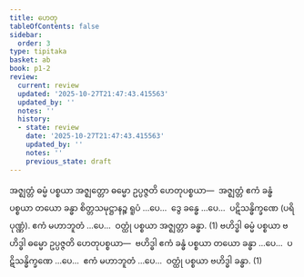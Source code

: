 ```yaml
---
title: ဟေတု
tableOfContents: false
sidebar:
  order: 3
type: tipitaka
basket: ab
book: p1-2
review:
  current: review
  updated: '2025-10-27T21:47:43.415563'
  updated_by: ''
  notes: ''
  history:
  - state: review
    date: '2025-10-27T21:47:43.415563'
    updated_by: ''
    notes: ''
    previous_state: draft
---
```



<ReviewStatus review={frontmatter.review} showDetails={true} />

<HypothesisAnnotation frontmatter={frontmatter} />

<DynamicBreadcrumb />

<Division number="18" book="p1-2" e="ch" v="37" p="439">

<Paragraph number="2794" book="p1-2">
အဇ္ဈတ္တံ ဓမ္မံ ပစ္စယာ အဇ္ဈတ္တော ဓမ္မော ဥပ္ပဇ္ဇတိ ဟေတုပစ္စယာ—  အဇ္ဈတ္တံ ဧကံ ခန္ဓံ ပစ္စယာ တယော ခန္ဓာ စိတ္တသမုဋ္ဌာနဉ္စ ရူပံ …ပေ…  ဒွေ ခန္ဓေ …ပေ…  ပဋိသန္ဓိက္ခဏေ (ပရိပုဏ္ဏံ). ဧကံ မဟာဘူတံ …ပေ…  ဝတ္ထုံ ပစ္စယာ အဇ္ဈတ္တာ ခန္ဓာ. (1)
</Paragraph>

<Paragraph number="2795" book="p1-2">
ဗဟိဒ္ဓါ ဓမ္မံ ပစ္စယာ ဗဟိဒ္ဓါ ဓမ္မော ဥပ္ပဇ္ဇတိ ဟေတုပစ္စယာ—  ဗဟိဒ္ဓါ ဧကံ ခန္ဓံ ပစ္စယာ တယော ခန္ဓာ …ပေ…  ပဋိသန္ဓိက္ခဏေ …ပေ…  ဧကံ မဟာဘူတံ …ပေ…  ဝတ္ထုံ ပစ္စယာ ဗဟိဒ္ဓါ ခန္ဓာ. (1)
</Paragraph>
</Division>